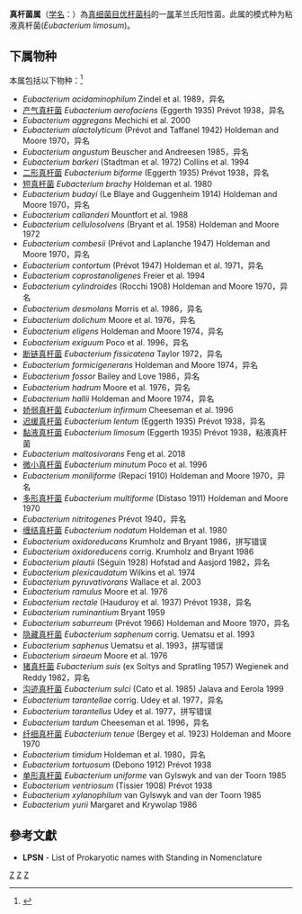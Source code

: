 {{Automatic taxobox
| taxon = Eubacterium
| authority = Prévot, 1938
| type species = 粘液真杆菌<br>''Eubacterium limosum''
| type species authority = (Eggerth, 1935) Prévot, 1938
| synonyms = 
* ''Butyribacterium'' Barker & Haas, 1944
* ''Cillobacterium'' Prévot, 1938
}}
'''真杆菌属'''（[[学名|学名]]：{{lang|la|''Eubacterium''}}）為[[真细菌目|真细菌目]][[优杆菌科|优杆菌科]]的一[[属|属]]革兰氏阳性菌。此属的模式种为粘液真杆菌(''Eubacterium limosum'')。

==下属物种==
本属包括以下物种：<ref>{{cite web |title=Eubacterium Prévot, 1938 |url=https://www.gbif.org/species/3223474 |website=GBIF}}</ref>
* ''Eubacterium acidaminophilum'' Zindel et al. 1989，异名
* [[产气真杆菌|产气真杆菌]] ''Eubacterium aerofaciens'' (Eggerth 1935) Prévot 1938，异名
* ''Eubacterium aggregans'' Mechichi et al. 2000
* ''Eubacterium alactolyticum'' (Prévot and Taffanel 1942) Holdeman and Moore 1970，异名
* ''Eubacterium angustum'' Beuscher and Andreesen 1985，异名
* ''Eubacterium barkeri'' (Stadtman et al. 1972) Collins et al. 1994
* [[二形真杆菌|二形真杆菌]] ''Eubacterium biforme'' (Eggerth 1935) Prévot 1938，异名
* [[短真杆菌|短真杆菌]] ''Eubacterium brachy'' Holdeman et al. 1980
* ''Eubacterium budayi'' (Le Blaye and Guggenheim 1914) Holdeman and Moore 1970，异名
* ''Eubacterium callanderi'' Mountfort et al. 1988
* ''Eubacterium cellulosolvens'' (Bryant et al. 1958) Holdeman and Moore 1972
* ''Eubacterium combesii'' (Prévot and Laplanche 1947) Holdeman and Moore 1970，异名
* ''Eubacterium contortum'' (Prévot 1947) Holdeman et al. 1971，异名
* ''Eubacterium coprostanoligenes'' Freier et al. 1994
* ''Eubacterium cylindroides'' (Rocchi 1908) Holdeman and Moore 1970，异名
* ''Eubacterium desmolans'' Morris et al. 1986，异名
* ''Eubacterium dolichum'' Moore et al. 1976，异名
* ''Eubacterium eligens'' Holdeman and Moore 1974，异名
* ''Eubacterium exiguum'' Poco et al. 1996，异名
* [[断链真杆菌|断链真杆菌]] ''Eubacterium fissicatena'' Taylor 1972，异名
* ''Eubacterium formicigenerans'' Holdeman and Moore 1974，异名
* ''Eubacterium fossor'' Bailey and Love 1986，异名
* ''Eubacterium hadrum'' Moore et al. 1976，异名
* ''Eubacterium hallii'' Holdeman and Moore 1974，异名
* [[娇弱真杆菌|娇弱真杆菌]] ''Eubacterium infirmum'' Cheeseman et al. 1996
* [[迟缓真杆菌|迟缓真杆菌]] ''Eubacterium lentum'' (Eggerth 1935) Prévot 1938，异名
* [[黏液真杆菌|黏液真杆菌]] ''Eubacterium limosum'' (Eggerth 1935) Prévot 1938，粘液真杆菌
* ''Eubacterium maltosivorans'' Feng et al. 2018
* [[微小真杆菌|微小真杆菌]] ''Eubacterium minutum'' Poco et al. 1996
* ''Eubacterium moniliforme'' (Repaci 1910) Holdeman and Moore 1970，异名
* [[多形真杆菌|多形真杆菌]] ''Eubacterium multiforme'' (Distaso 1911) Holdeman and Moore 1970
* ''Eubacterium nitritogenes'' Prévot 1940，异名
* [[缠结真杆菌|缠结真杆菌]] ''Eubacterium nodatum'' Holdeman et al. 1980
* ''Eubacterium oxidoreducans'' Krumholz and Bryant 1986，拼写错误
* ''Eubacterium oxidoreducens'' corrig. Krumholz and Bryant 1986
* ''Eubacterium plautii'' (Séguin 1928) Hofstad and Aasjord 1982，异名
* ''Eubacterium plexicaudatum'' Wilkins et al. 1974
* ''Eubacterium pyruvativorans'' Wallace et al. 2003
* ''Eubacterium ramulus'' Moore et al. 1976
* ''Eubacterium rectale'' (Hauduroy et al. 1937) Prévot 1938，异名
* ''Eubacterium ruminantium'' Bryant 1959
* ''Eubacterium saburreum'' (Prévot 1966) Holdeman and Moore 1970，异名
* [[隐藏真杆菌|隐藏真杆菌]] ''Eubacterium saphenum'' corrig. Uematsu et al. 1993
* ''Eubacterium saphenus'' Uematsu et al. 1993，拼写错误
* ''Eubacterium siraeum'' Moore et al. 1976
* [[猪真杆菌|猪真杆菌]] ''Eubacterium suis'' (ex Soltys and Spratling 1957) Wegienek and Reddy 1982，异名
* [[沟迹真杆菌|沟迹真杆菌]] ''Eubacterium sulci'' (Cato et al. 1985) Jalava and Eerola 1999
* ''Eubacterium tarantellae'' corrig. Udey et al. 1977，异名
* ''Eubacterium tarantellus'' Udey et al. 1977，拼写错误
* ''Eubacterium tardum'' Cheeseman et al. 1996，异名
* [[纤细真杆菌|纤细真杆菌]] ''Eubacterium tenue'' (Bergey et al. 1923) Holdeman and Moore 1970
* ''Eubacterium timidum'' Holdeman et al. 1980，异名
* ''Eubacterium tortuosum'' (Debono 1912) Prévot 1938
* [[单形真杆菌|单形真杆菌]] ''Eubacterium uniforme'' van Gylswyk and van der Toorn 1985
* ''Eubacterium ventriosum'' (Tissier 1908) Prévot 1938
* ''Eubacterium xylanophilum'' van Gylswyk and van der Toorn 1985
* ''Eubacterium yurii'' Margaret and Krywolap 1986

==參考文獻==
{{reflist}}
* '''LPSN''' - List of Prokaryotic names with Standing in Nomenclature

{{taxonbar}}

[[Category:革兰氏阳性菌|Z]]
[[Category:_优杆菌科|Z]]
[[Category:1938年描述的分类群|Z]]